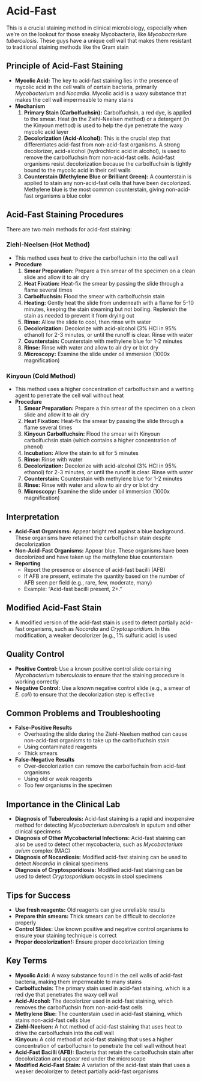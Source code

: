 # Acid-Fast {-}

This is a crucial staining method in clinical microbiology, especially when we're on the lookout for those sneaky Mycobacteria, like *Mycobacterium tuberculosis*. These guys have a unique cell wall that makes them resistant to traditional staining methods like the Gram stain

## **Principle of Acid-Fast Staining** {-}

*   **Mycolic Acid:** The key to acid-fast staining lies in the presence of mycolic acid in the cell walls of certain bacteria, primarily *Mycobacterium* and *Nocardia*. Mycolic acid is a waxy substance that makes the cell wall impermeable to many stains
*   **Mechanism**
    1.  **Primary Stain (Carbolfuchsin):** Carbolfuchsin, a red dye, is applied to the smear. Heat (in the Ziehl-Neelsen method) or a detergent (in the Kinyoun method) is used to help the dye penetrate the waxy mycolic acid layer
    2.  **Decolorization (Acid-Alcohol):** This is the crucial step that differentiates acid-fast from non-acid-fast organisms. A strong decolorizer, acid-alcohol (hydrochloric acid in alcohol), is used to remove the carbolfuchsin from non-acid-fast cells. Acid-fast organisms resist decolorization because the carbolfuchsin is tightly bound to the mycolic acid in their cell walls
    3.  **Counterstain (Methylene Blue or Brilliant Green):** A counterstain is applied to stain any non-acid-fast cells that have been decolorized. Methylene blue is the most common counterstain, giving non-acid-fast organisms a blue color

## **Acid-Fast Staining Procedures** {-}

There are two main methods for acid-fast staining:

### **Ziehl-Neelsen (Hot Method)** {-}

*   This method uses heat to drive the carbolfuchsin into the cell wall
*   **Procedure**
    1.  **Smear Preparation:** Prepare a thin smear of the specimen on a clean slide and allow it to air dry
    2.  **Heat Fixation:** Heat-fix the smear by passing the slide through a flame several times
    3.  **Carbolfuchsin:** Flood the smear with carbolfuchsin stain
    4.  **Heating:** Gently heat the slide from underneath with a flame for 5-10 minutes, keeping the stain steaming but not boiling. Replenish the stain as needed to prevent it from drying out
    5.  **Rinse:** Allow the slide to cool, then rinse with water
    6.  **Decolorization:** Decolorize with acid-alcohol (3% HCl in 95% ethanol) for 2-3 minutes, or until the runoff is clear. Rinse with water
    7.  **Counterstain:** Counterstain with methylene blue for 1-2 minutes
    8.  **Rinse:** Rinse with water and allow to air dry or blot dry
    9.  **Microscopy:** Examine the slide under oil immersion (1000x magnification)

### **Kinyoun (Cold Method)** {-}

*   This method uses a higher concentration of carbolfuchsin and a wetting agent to penetrate the cell wall without heat
*   **Procedure**
    1.  **Smear Preparation:** Prepare a thin smear of the specimen on a clean slide and allow it to air dry
    2.  **Heat Fixation:** Heat-fix the smear by passing the slide through a flame several times
    3.  **Kinyoun Carbolfuchsin:** Flood the smear with Kinyoun carbolfuchsin stain (which contains a higher concentration of phenol)
    4.  **Incubation:** Allow the stain to sit for 5 minutes
    5.  **Rinse:** Rinse with water
    6.  **Decolorization:** Decolorize with acid-alcohol (3% HCl in 95% ethanol) for 2-3 minutes, or until the runoff is clear. Rinse with water
    7.  **Counterstain:** Counterstain with methylene blue for 1-2 minutes
    8.  **Rinse:** Rinse with water and allow to air dry or blot dry
    9.  **Microscopy:** Examine the slide under oil immersion (1000x magnification)

## **Interpretation** {-}

*   **Acid-Fast Organisms:** Appear bright red against a blue background. These organisms have retained the carbolfuchsin stain despite decolorization
*   **Non-Acid-Fast Organisms:** Appear blue. These organisms have been decolorized and have taken up the methylene blue counterstain
*   **Reporting**
    *   Report the presence or absence of acid-fast bacilli (AFB)
    *   If AFB are present, estimate the quantity based on the number of AFB seen per field (e.g., rare, few, moderate, many)
    *   Example: "Acid-fast bacilli present, 2+."

## **Modified Acid-Fast Stain** {-}

*   A modified version of the acid-fast stain is used to detect partially acid-fast organisms, such as *Nocardia* and *Cryptosporidium*. In this modification, a weaker decolorizer (e.g., 1% sulfuric acid) is used

## **Quality Control** {-}

*   **Positive Control:** Use a known positive control slide containing *Mycobacterium tuberculosis* to ensure that the staining procedure is working correctly
*   **Negative Control:** Use a known negative control slide (e.g., a smear of *E. coli*) to ensure that the decolorization step is effective

## **Common Problems and Troubleshooting** {-}

*   **False-Positive Results**
    *   Overheating the slide during the Ziehl-Neelsen method can cause non-acid-fast organisms to take up the carbolfuchsin stain
    *   Using contaminated reagents
    *   Thick smears
*   **False-Negative Results**
    *   Over-decolorization can remove the carbolfuchsin from acid-fast organisms
    *   Using old or weak reagents
    *   Too few organisms in the specimen

## **Importance in the Clinical Lab** {-}

*   **Diagnosis of Tuberculosis:** Acid-fast staining is a rapid and inexpensive method for detecting *Mycobacterium tuberculosis* in sputum and other clinical specimens
*   **Diagnosis of Other Mycobacterial Infections:** Acid-fast staining can also be used to detect other mycobacteria, such as *Mycobacterium avium* complex (MAC)
*   **Diagnosis of Nocardiosis:** Modified acid-fast staining can be used to detect *Nocardia* in clinical specimens
*   **Diagnosis of Cryptosporidiosis:** Modified acid-fast staining can be used to detect *Cryptosporidium* oocysts in stool specimens

## **Tips for Success** {-}

*   **Use fresh reagents:** Old reagents can give unreliable results
*   **Prepare thin smears:** Thick smears can be difficult to decolorize properly
*   **Control Slides:** Use known positive and negative control organisms to ensure your staining technique is correct
*   **Proper decolorization!:** Ensure proper decolorization timing

## **Key Terms** {-}

*   **Mycolic Acid:** A waxy substance found in the cell walls of acid-fast bacteria, making them impermeable to many stains
*   **Carbolfuchsin:** The primary stain used in acid-fast staining, which is a red dye that penetrates the waxy cell wall
*   **Acid-Alcohol:** The decolorizer used in acid-fast staining, which removes the carbolfuchsin from non-acid-fast cells
*   **Methylene Blue:** The counterstain used in acid-fast staining, which stains non-acid-fast cells blue
*   **Ziehl-Neelsen:** A hot method of acid-fast staining that uses heat to drive the carbolfuchsin into the cell wall
*   **Kinyoun:** A cold method of acid-fast staining that uses a higher concentration of carbolfuchsin to penetrate the cell wall without heat
*   **Acid-Fast Bacilli (AFB):** Bacteria that retain the carbolfuchsin stain after decolorization and appear red under the microscope
*   **Modified Acid-Fast Stain:** A variation of the acid-fast stain that uses a weaker decolorizer to detect partially acid-fast organisms
